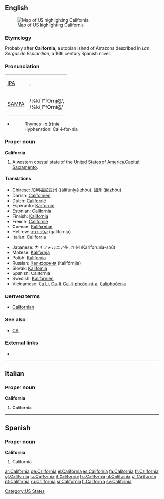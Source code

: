 ==English==
[[Image:Map of USA highlighting California.png|thumb|right|Map of US highlighting California]]

===Etymology===
Probably after '''California''', a utopian island of Amazons described in ''Las Sergas de Esplandián'', a 16th century Spanish novel.

===Pronunciation===
{| border=1 cellpadding=5
| [[w:IPA|IPA]] || {{IPAchar|/ˌkæl.ɪ.ˈfɔɹ.njə/}}, <br> {{IPAchar|/ˌkæl.ɪ.ˈfɔɹ.ni.ə/}}
|-
| [[w:SAMPA|SAMPA]] || /%k{lI"fOrnj@/, <br> /%k{lI"fOrni@/
|}
*{{audio|en-us-california.ogg|Audio (US)}}
*:Rhymes: [[Rhymes:English:-ɔː(r)niə|-ɔː(r)niə]]
*:Hyphenation: Cal-i-for-nia

===Proper noun===
'''California'''

# A western coastal state of the [[United States of America]].Capital: [[Sacramento]].

====Translations====
{{top}}
*Chinese: [[加利福尼亚州]] (jiālìfúníyǎ zhōu), [[加州]] (jiāzhōu)
*Danish: [[Californien]]
*Dutch: [[Californië]]
*Esperanto: [[Kalifornio]]
*Estonian: California
*Finnish: [[Kalifornia]]
*French: [[Californie]] {{f}}
*German: [[Kalifornien]] {{n}}
*Hebrew: [[קליפורניה]] (qalifornia) {{f}}
*Italian: California {{f}}
{{mid}}
*Japanese: [[カリフォルニア州]], [[加州]] (Kariforunia-shū)
*Maltese: [[Kalifornja]] 
*Polish: [[Kalifornia]] {{f}}
*Russian: [[Калифорния]] (Kalifórnija) {{f}}
*Slovak: [[Kalifornia]] {{f}}
*Spanish: California {{f}}
*Swedish: [[Kalifornien]]
*Vietnamese: [[Ca Li]], [[Ca-li]], [[Ca-li-phoóc-ni-a]], [[Caliphoócnia]]
{{bottom}}

===Derived terms===
*[[Californian]]

===See also===
*[[CA]]

===External links===
* {{pedialite}}

[[Category:US States]]

----

==Italian==

===Proper noun===
'''California''' {{f}}

# California

----

==Spanish==

===Proper noun===
'''California''' {{f}}

# California

[[ar:California]]
[[de:California]]
[[el:California]]
[[es:California]]
[[fa:California]]
[[fr:California]]
[[gl:California]]
[[io:California]]
[[it:California]]
[[hu:California]]
[[nl:California]]
[[pl:California]]
[[pt:California]]
[[ru:California]]
[[sr:California]]
[[fi:California]]
[[sv:California]]